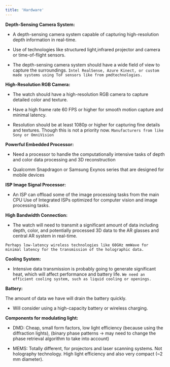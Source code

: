 ```yaml
---
title: 'Hardware'
---
```

**Depth-Sensing Camera System:**

- A depth-sensing camera system capable of capturing high-resolution depth information in real-time.

- Use of technologies like structured light,infrared projector and camera or time-of-flight sensors.

- The depth-sensing camera system should have a wide field of view to capture the surroundings.
`Intel RealSense, Azure Kinect, or custom made systems using ToF sensors like from pmdtechnologies.`

**High-Resolution RGB Camera:**

- The watch should have a high-resolution RGB camera to capture detailed color and texture.

- Have a high frame rate 60 FPS or higher for smooth motion capture and minimal latency.

- Resolution should be at least 1080p or higher for capturing fine details and textures. Though this is not a priority now.
`Manufacturers from like Sony or OmniVision`

**Powerful Embedded Processor:**

- Need a processor to handle the computationally intensive tasks of depth and color data processing and 3D reconstruction

- Qualcomm Snapdragon or Samsung Exynos series that are designed for mobile devices

**ISP Image Signal Processor:**

- An ISP can offload some of the image processing tasks from the main CPU
Use of Integrated ISPs optimized for computer vision and image processing tasks.

**High Bandwidth Connection:**

- The watch will need to transmit a significant amount of data including depth, color, and potentially processed 3D data to the AR glasses and central AR system in real-time.


`Perhaps low-latency wireless technologies like 60GHz mmWave for minimal latency for the transmission of the holographic data.`

**Cooling System:**

- Intensive data transmission is probably going to generate significant heat, which will affect performance and battery life.
`We need an efficient cooling system, such as liquid cooling or openings.`

**Battery:**

The amount of data we have will drain the battery quickly.

- Will consider using a high-capacity battery or wireless charging.

**Components for modulating light:**

- DMD: Cheap, small form factors, low light efficiency (because using the diffraction lights), (binary phase patterns → may need to change the phase retrieval algorithm to take into account) 

- MEMS: Totally different, for projectors and laser scanning systems.  Not holography technology. High light efficiency and also very compact (~2 mm diameter).



